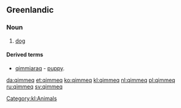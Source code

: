 ==Greenlandic==

===Noun===
{{kl-noun|pl=qimmit}}

# [[dog]]

====Derived terms====
* [[qimmiaraq]] - [[puppy]].

[[Category:kl:Animals]]

[[da:qimmeq]]
[[et:qimmeq]]
[[ko:qimmeq]]
[[kl:qimmeq]]
[[nl:qimmeq]]
[[pl:qimmeq]]
[[ru:qimmeq]]
[[sv:qimmeq]]